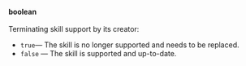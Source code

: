**boolean**<br/><br/>Terminating skill support by its creator:

- `true`— The skill is no longer supported and needs to be replaced.
- `false` — The skill is supported and up-to-date.